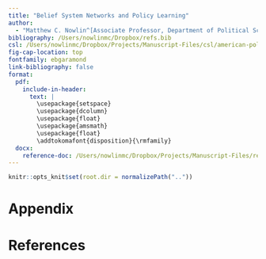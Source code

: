 ```yaml
---
title: "Belief System Networks and Policy Learning"
author:
  - "Matthew C. Nowlin^[Associate Professor, Department of Political Science, College of Charleston. Email: [nowlinmc@cofc.edu](mailto:nowlinmc@cofc.edu)]"
bibliography: /Users/nowlinmc/Dropbox/refs.bib
csl: /Users/nowlinmc/Dropbox/Projects/Manuscript-Files/csl/american-political-science-association.csl
fig-cap-location: top
fontfamily: ebgaramond
link-bibliography: false
format: 
  pdf:
    include-in-header: 
      text: |
        \usepackage{setspace}
        \usepackage{dcolumn}
        \usepackage{float}
        \usepackage{amsmath}
        \usepackage{float}
        \addtokomafont{disposition}{\rmfamily}
  docx:
    reference-doc: /Users/nowlinmc/Dropbox/Projects/Manuscript-Files/reference.docx 
---
```


```r
knitr::opts_knit$set(root.dir = normalizePath(".."))
```



\newpage

# Appendix
\setcounter{table}{0}
\renewcommand{\thetable}{A\arabic{table}}

\newpage

# References
\setlength{\parindent}{-0.2in}
\setlength{\leftskip}{0.2in}
\setlength{\parskip}{8pt}
\vspace*{-0.2in}
\singlespace
\noindent
